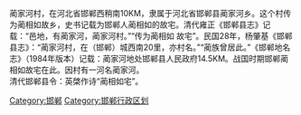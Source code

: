 {{copyedit|time=2014-07-18T13:59:47+00:00}}
{{unreferenced|time=2014-07-18T13:59:47+00:00}}
蔺家河村，在河北省邯郸西稍南10KM，隶属于河北省邯郸县蔺家河乡。这个村传为蔺相如故乡，史书记载为邯郸人蔺相如的故宅。清代雍正《邯郸县志》记载：“邑地，有蔺家河，蔺家河村。”“传为蔺相如 故宅”。民国28年，杨肇基《邯郸县志》：“蔺家河村，在（邯郸）城西南20里，亦村名。”“蔺族曾居此。”《邯郸地名志》（1984年版本）记载：蔺家河地处邯郸县人民政府14.5KM。战国时期邯郸蔺相如故宅在此。因村有一河名蔺家河。<br />

清代邯郸县令：英棨作诗“蔺相如宅”。

[[Category:邯郸|Category:邯郸]]
[[Category:邯郸行政区划|Category:邯郸行政区划]]
